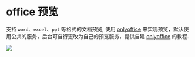 # office 预览

支持 `word`、`excel`、`ppt` 等格式的文档预览, 使用 [onlyoffice](https://www.onlyoffice.com/) 来实现预览，默认使用公共的服务，后台可自行更改为自己的预览服务，提供自建 [onlyoffice](/advanced/only-office) 的教程.

<img src="/img/2022/08/29/fpMK7V.png"/>